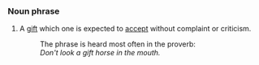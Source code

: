 ===Noun phrase===

# A [[gift]] which one is expected to [[accept]] without complaint or criticism.
#: The phrase is heard most often in the proverb:
#: ''Don't look a gift horse in the mouth.''